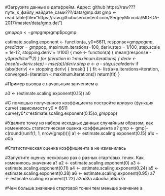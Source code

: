 #Загрузите данные в датафрейм. Адрес: github    https://raw???путь_к_файлу_найдите_сами???/data/gmp.dat
gmp <- read.table(file="https://raw.githubusercontent.com/SergeyMirvoda/MD-DA-2017/master/data/gmp.dat")

gmp$pop <- gmp$gmp/gmp$pcgmp

estimate.scaling.exponent <- function(a, y0=6611, response=gmp$pcgmp,
                                      predictor = gmp$pop, maximum.iterations=100, deriv.step = 1/100,
                                      step.scale = 1e-12, stopping.deriv = 1/100) {
  mse <- function(a) { mean((response - y0*predictor^a)^2) }
  for (iteration in 1:maximum.iterations) {
    deriv <- (mse(a+deriv.step) - mse(a))/deriv.step
    a <- a - step.scale*deriv
    if (abs(deriv) <= stopping.deriv) { break() }
  }
  fit <- list(a=a,iterations=iteration,
              converged=(iteration < maximum.iterations))
  return(fit)
}

#Пример вызова с начальным занчением a

a0 <- (estimate.scaling.exponent(0.15))
a0

#С помошью полученного коэффициента постройте кривую (функция curve) зависимости
y0 = 6611
curve(y0*x^estimate.scaling.exponent(0.15)$a,gmp$pop)

#Удалите точку из набора исходных данных случайным образом, как изменилось статистическая оценка коэффициента a?
gmp <- gmp[-c(round(runif(1, 1, nrow(gmp))))]
a1 <- estimate.scaling.exponent(0.15)
a1$a - a0$a

#Статистическая оценка коэффициента а не изменилась


#Запустите оценку несколько раз с разных стартовых точек. Как изменилось значение a?
a2 <- estimate.scaling.exponent(0)
a3 <- estimate.scaling.exponent(0.11)
a4 <- estimate.scaling.exponent(0.24)
a5 <- estimate.scaling.exponent(0.38)
a6 <- estimate.scaling.exponent(0.95)
a7 <- estimate.scaling.exponent(1.22)
a2$a
a3$a
a4$a
a5$a
a6$a
a7$a

#Чем больше значение стартовой точки тем меньше значение а